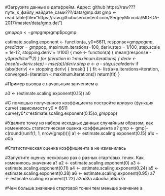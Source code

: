 #Загрузите данные в датафрейм. Адрес: github    https://raw???путь_к_файлу_найдите_сами???/data/gmp.dat
gmp <- read.table(file="https://raw.githubusercontent.com/SergeyMirvoda/MD-DA-2017/master/data/gmp.dat")

gmp$pop <- gmp$gmp/gmp$pcgmp

estimate.scaling.exponent <- function(a, y0=6611, response=gmp$pcgmp,
                                      predictor = gmp$pop, maximum.iterations=100, deriv.step = 1/100,
                                      step.scale = 1e-12, stopping.deriv = 1/100) {
  mse <- function(a) { mean((response - y0*predictor^a)^2) }
  for (iteration in 1:maximum.iterations) {
    deriv <- (mse(a+deriv.step) - mse(a))/deriv.step
    a <- a - step.scale*deriv
    if (abs(deriv) <= stopping.deriv) { break() }
  }
  fit <- list(a=a,iterations=iteration,
              converged=(iteration < maximum.iterations))
  return(fit)
}

#Пример вызова с начальным занчением a

a0 <- (estimate.scaling.exponent(0.15))
a0

#С помошью полученного коэффициента постройте кривую (функция curve) зависимости
y0 = 6611
curve(y0*x^estimate.scaling.exponent(0.15)$a,gmp$pop)

#Удалите точку из набора исходных данных случайным образом, как изменилось статистическая оценка коэффициента a?
gmp <- gmp[-c(round(runif(1, 1, nrow(gmp))))]
a1 <- estimate.scaling.exponent(0.15)
a1$a - a0$a

#Статистическая оценка коэффициента а не изменилась


#Запустите оценку несколько раз с разных стартовых точек. Как изменилось значение a?
a2 <- estimate.scaling.exponent(0)
a3 <- estimate.scaling.exponent(0.11)
a4 <- estimate.scaling.exponent(0.24)
a5 <- estimate.scaling.exponent(0.38)
a6 <- estimate.scaling.exponent(0.95)
a7 <- estimate.scaling.exponent(1.22)
a2$a
a3$a
a4$a
a5$a
a6$a
a7$a

#Чем больше значение стартовой точки тем меньше значение а